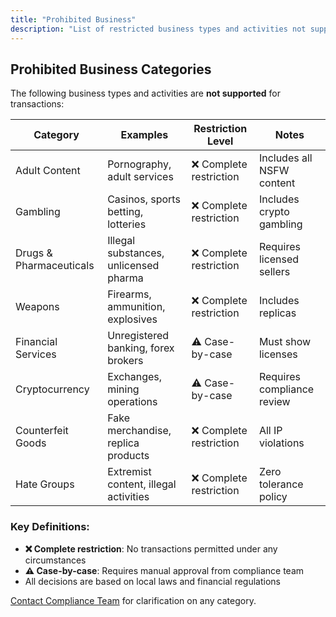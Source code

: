 ```yaml
---
title: "Prohibited Business"
description: "List of restricted business types and activities not supported on our platform"
---
```


## Prohibited Business Categories

The following business types and activities are **not supported** for transactions:

| Category                | Examples                              | Restriction Level       | Notes                      |
| ----------------------- | ------------------------------------- | ----------------------- | -------------------------- |
| Adult Content           | Pornography, adult services           | ❌ Complete restriction | Includes all NSFW content  |
| Gambling                | Casinos, sports betting, lotteries    | ❌ Complete restriction | Includes crypto gambling   |
| Drugs & Pharmaceuticals | Illegal substances, unlicensed pharma | ❌ Complete restriction | Requires licensed sellers  |
| Weapons                 | Firearms, ammunition, explosives      | ❌ Complete restriction | Includes replicas          |
| Financial Services      | Unregistered banking, forex brokers   | ⚠️ Case-by-case         | Must show licenses         |
| Cryptocurrency          | Exchanges, mining operations          | ⚠️ Case-by-case         | Requires compliance review |
| Counterfeit Goods       | Fake merchandise, replica products    | ❌ Complete restriction | All IP violations          |
| Hate Groups             | Extremist content, illegal activities | ❌ Complete restriction | Zero tolerance policy      |

### Key Definitions:

- **❌ Complete restriction**: No transactions permitted under any circumstances
- **⚠️ Case-by-case**: Requires manual approval from compliance team
- All decisions are based on local laws and financial regulations

[Contact Compliance Team](mailto:hello@stablestack.xyz) for clarification on any category.

